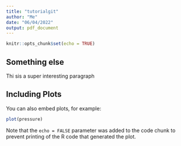 ---
title: "tutorialgit"
author: "Me"
date: "06/04/2022"
output: pdf_document
---

```{r setup, include=FALSE}
knitr::opts_chunk$set(echo = TRUE)
```

## Something else 

Thi sis a super interesting paragraph



## Including Plots

You can also embed plots, for example:

```{r pressure, echo=FALSE}
plot(pressure)
```

Note that the `echo = FALSE` parameter was added to the code chunk to prevent printing of the R code that generated the plot.
